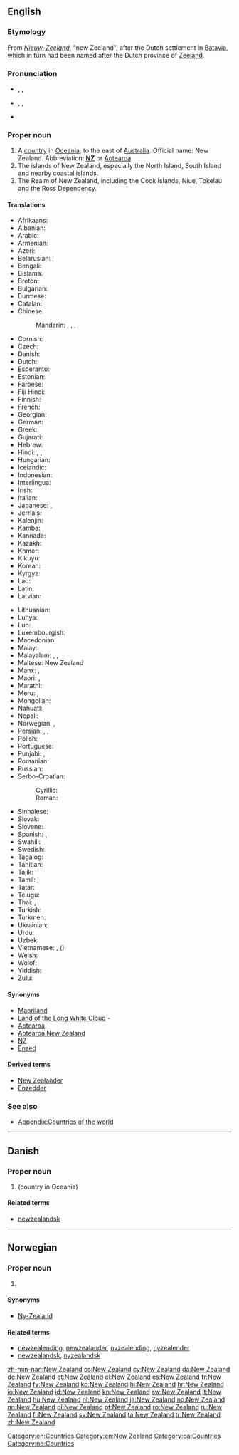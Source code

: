 ==English==
{{wikipedia}}

===Etymology===
From {{etyl|nl|en}} ''[[Nieuw-Zeeland]]'', "new Zeeland", after the Dutch settlement in [[Batavia]], which in turn had been named after the Dutch province of [[Zeeland]].

===Pronunciation===
* {{a|UK}} {{enPR|nyoo͞-zē'lənd}}, {{IPA|/ˈnjuː ˈziː.lənd/}}, {{X-SAMPA|/"nju: "zi:.l@nd/}}
* {{a|US}} {{enPR|noo͞-zē'lənd}}, {{IPA|/ˈnu ˈzi.lənd/}}, {{X-SAMPA|/"nu "zi.l@nd/}}
* {{audio|en-us-New Zealand.ogg|Audio (US)}}

===Proper noun===
{{en-proper noun|head=[[new|New]] [[Zealand]]}}

# A [[country]] in [[Oceania]], to the east of [[Australia]]. Official name: New Zealand. Abbreviation: '''[[NZ]]''' or [[Aotearoa]]
# The islands of New Zealand, especially the North Island, South Island and nearby coastal islands.
# The Realm of New Zealand, including the Cook Islands, Niue, Tokelau and the Ross Dependency.

====Translations====
{{trans-top|country in Oceania}}
* Afrikaans: {{t-|af|Nieu-Seeland}}
* Albanian: {{t-|sq|Zelanda e Re}}
* Arabic: {{t-|ar|نيوزيلاندا|f|tr=nyuzilánda}}
* Armenian: {{t-|hy|Նոր Զելանդիա|tr=Nor Zelandia}}
* Azeri: {{t-|az|Yeni Zelandiya}}
* Belarusian: {{t-|be|Новая Зеландыя|f|tr=Nóvaja Zelándyja}}, {{t-|be|Новая Зэляндыя|f|tr=Nóvaja Zeljándyja}} {{qualifier|Taraškevica orthography}}
* Bengali: {{t-|bn|নিউজিল্যান্ড|tr=ni'ujilyanḑ|sc=Beng}}
* Bislama: {{t-|bi|Niu Zilan}}
* Breton: {{t+|br|Zeland-Nevez}}
* Bulgarian: {{t-|bg|Нова Зеландия|f|tr=Nóva Zelándija}}
* Burmese: {{t-|my|နယူးဇီလန္|tr=náyù zilã|sc=Mymr}}
* Catalan: {{t+|ca|Nova Zelanda}}
* Chinese:
*: Mandarin: {{t-|cmn|新西蘭|sc=Hani}}, {{t-|cmn|新西兰|tr=Xīn-Xīlán|sc=Hani}}, {{qualifier|Taiwan}} {{t|cmn|紐西蘭|sc=Hani}}, {{t|cmn|纽西兰|tr=Niǔ-Xīlán|sc=Hani}}
* Cornish: {{t|kw|Mordir Nowyth|m}}
* Czech: {{t+|cs|Nový Zéland|m}}
* Danish: {{t+|da|New Zealand}}
* Dutch: {{t+|nl|Nieuw-Zeeland}}
* Esperanto: {{t-|eo|Nov-Zelando}}
* Estonian: {{t+|et|Uus-Meremaa}}
* Faroese: {{t-|fo|Nýsæland|m}}
* Fiji Hindi: {{tø|hif|New Zealand}}
* Finnish: {{t+|fi|Uusi-Seelanti}}
* French: {{t+|fr|Nouvelle-Zélande|f}}
* Georgian: {{t-|ka|ახალი ზელანდია|tr=akhali zelandia|sc=Geor}}
* German: {{t+|de|Neuseeland|n}}
* Greek: {{t+|el|Νέα Ζηλανδία|f|tr=Néa Zilandía}}
* Gujarati: {{t-|gu|ન્યુઝીલેન્ડ|tr=n'yujhīlēnḍ|sc=Gujr}}
* Hebrew: {{t-|he|ניו זילנד|f|tr=niu ziland}}
* Hindi: {{t-|hi|न्यू ज़ीलंड|tr=n'yū zīlaṇḍ}}, {{t-|hi|न्यूज़ीलैंड|tr=n'yūzīlaiṇḍ}}, {{t+|hi|न्यूज़ीलैण्ड|tr=n'yūzīlaiṇḍ}}
* Hungarian: {{t+|hu|Új-Zéland}}
* Icelandic: {{t+|is|Nýja-Sjáland|n}}
* Indonesian: {{t+|id|Selandia Baru}}
* Interlingua: {{t-|ia|Nove Zelanda}}
* Irish: {{t-|ga|Nua-Shéalainn|f|alt=An Nua-Shéalainn}}
* Italian: {{t+|it|Nuova Zelanda|f}}
* Japanese: {{t+|ja|ニュージーランド|tr=Nyūjīrando}}, {{t-|ja|ニュー・ジーランド|tr=Nyū-Jīrando|sc=Jpan}}
* Jèrriais: {{tø|roa-jer|Nouvelle Zélande|f}}
* Kalenjin: {{tø|kln|Nyuziland}}
* Kamba: {{tø|kam|Nyuziland}}
* Kannada: {{t+|kn|ನ್ಯೂ ಜೀಲ್ಯಾಂಡ್|tr=n'yū jīlyāṇḍ|sc=Knda}}
* Kazakh: {{t|kk|Жаңа-Зеландия|tr=Jaña-Zelandiya|sc=Cyrl}}
* Khmer: {{t-|km|ញូហ្សេលែនដ៍|tr=nyuuzeilɛɛn|sc=Khmr}}
* Kikuyu: {{tø|ki|Nyuziland}}
* Korean: {{t+|ko|뉴질랜드|tr=Nyujillaendeu|sc=Hang}}
* Kyrgyz: {{t-|ky|Жаңы Зеландия|tr=Jañı Zelandiya|sc=Cyrl}}
* Lao: {{t-|lo|ນູແວນ​ເຊລັງ|sc=Laoo}}
* Latin: {{t-|la|Nova Zelandia|f}}
* Latvian: {{t-|lv|Jaunzēlande|f}}
{{trans-mid}}
* Lithuanian: {{t+|lt|Naujoji Zelandija|f}}
* Luhya: {{tø|luy|Niuziland}}
* Luo: {{tø|luo|Niuziland}}
* Luxembourgish: {{t-|lb|Neiséiland}}
* Macedonian: {{t+|mk|Нов Зеланд|m|tr=Nov Zéland}}
* Malay: {{t-|ms|New Zealand}}
* Malayalam: {{t-|ml|ന്യൂസീലൻഡ്|sc=Mlym}}, {{t-|ml|ന്യൂസിലാന്‍റ്|sc=Mlym}}, {{t-|ml|ന്യൂസിലാന്ഡ്|sc=Mlym}}
* Maltese: New Zealand
* Manx: {{t-|gv|Noa Heelan|f}}, {{t-|gv|Seelan Noa|f|alt=Yn Teelan Noa}}
* Maori: {{t-|mi|Aotearoa}}, {{t-|mi|Niu Tireni}}
* Marathi: {{t-|mr|न्यू झीलँड|sc=Deva}}
* Meru: {{tø|mer|Nyuziland}}, {{tø|mer|Nyuziland}}
* Mongolian: {{t-|mn|Шинэ Зеланд|tr=Šine Zeland|sc=Cyrl}}
* Nahuatl: {{t-|nah|Yancuīc Zetlālpan}}
* Nepali: {{t-|ne|न्युजिल्यान्ड|tr=n'yujilyānḍ|sc=Deva}}
* Norwegian: {{t+|no|New Zealand}}, {{t-|no|Ny-Zealand}}
* Persian: {{t+|fa|نیوزیلند|tr=Niyuzilend|sc=fa-Arab}}, {{t-|fa|زلاند نو|tr=Zelând-e Nou|sc=fa-Arab}}, {{t-|fa|زلاند جدید|tr=Zelând-e Jadid|sc=fa-Arab}}
* Polish: {{t+|pl|Nowa Zelandia|f}}
* Portuguese: {{t+|pt|Nova Zelândia|f}}
* Punjabi: {{t-|pa|ਨਿਊਜੀਲੈਂਡ|sc=Guru}}, {{t-|pa|ਅਮਰੀਕਾ|f|sc=Guru}}
* Romanian: {{t-|ro|Noua Zeelandă|f}}
* Russian: {{t+|ru|Новая Зеландия|f|tr=Nóvaja Zelándija}}
* Serbo-Croatian:
*: Cyrillic: {{t-|sh|Нови Зеланд|m|alt=Но̏вӣ Зѐланд|sc=Cyrl}}
*: Roman: {{t-|sh|Novi Zeland|m|alt=Nȍvī Zèland}}
* Sinhalese: {{t-|si|නවසීලන්‍තය|tr=navasīlantaya|sc=Sinh}}
* Slovak: {{t-|sk|Nový Zéland|m}}
* Slovene: {{t+|sl|Nova Zelandija|alt=Nôva Zelándija|f}}
* Spanish: {{t+|es|Nueva Zelanda|f}}, {{t+|es|Nueva Zelandia|f}}
* Swahili: {{t+|sw|Nyuzilandi}}
* Swedish: {{t+|sv|Nya Zeeland}}
* Tagalog: {{t+|tl|Bagong Selanda}}
* Tahitian: {{tø|ty|Aotearoa}}
* Tajik: {{t-|tg|Зеландияи Нав|tr=Zelandiyai Nav|sc=Cyrl}}
* Tamil: {{t+|ta|நியூசிலாந்து|tr=niyūcilāntu|sc=Taml}}, {{t-|ta|நியூஜிலாந்து|tr=niyūjilāntu|sc=Taml}}
* Tatar: {{t-|tt|Яңа Зеландия|tr=Yaña Zelandiya|sc=Cyrl}}
* Telugu: {{t-|te|న్యూజీలాండ్|tr=n'yūjīlāṇḍ|sc=Telu}}
* Thai: {{t-|th|ประเทศนิวซีแลนด์|tr=bpràtêt niw-seelaen}}, {{t+|th|นิวซีแลนด์|tr=niw-seelaen}}
* Turkish: {{t+|tr|Yeni Zelanda}}
* Turkmen: {{t-|tk|Täze Zelandiýa}}
* Ukrainian: {{t-|uk|Нова Зеландія|f|tr=Nová Zelándija}}
* Urdu: {{t-|ur|نیوزی‌لینڈ|tr=n'yūzīlaṇḍ|sc=ur-Arab}}
* Uzbek: {{t-|uz|Yangi Zelandiya}}
* Vietnamese: {{t-|vi|New Zealand}}, {{t-|vi|Tân Tây Lan}} ({{t-|vi|新西蘭|sc=Hani}})
* Welsh: {{t-|cy|Seland Newydd|f}}
* Wolof: {{t-|wo|Seland-Gu-Bees}}
* Yiddish: {{t-|yi|ניו-זילאנד|sc=Hebr}}
* Zulu: {{t-|zu|INyuzilandi}}
{{trans-bottom}}

====Synonyms====
* [[Maoriland]]
* [[Land of the Long White Cloud]] - {{qualifier|Maori name translated into English}}
* [[Aotearoa]]
* [[Aotearoa New Zealand]]
* [[NZ]]
* [[Enzed]]

====Derived terms====
* [[New Zealander]]
* [[Enzedder]]

===See also===
* [[Appendix:Countries of the world]]

[[Category:en:Countries]]
[[Category:en:New Zealand]]

----

==Danish==
{{wikipedia|lang=da}}

===Proper noun===
{{head|da|proper noun}}

# {{l|en|New Zealand}} (country in Oceania)

====Related terms====
* [[newzealandsk]]

[[Category:da:Countries]]

----

==Norwegian==

===Proper noun===
{{head|no|proper noun}}

# {{l|en|New Zealand}}

====Synonyms====
* [[Ny-Zealand]]

====Related terms====
* [[newzealending]], [[newzealander]], [[nyzealending]], [[nyzealender]]
* [[newzealandsk]], [[nyzealandsk]]

[[Category:no:Countries]]

[[zh-min-nan:New Zealand]]
[[cs:New Zealand]]
[[cy:New Zealand]]
[[da:New Zealand]]
[[de:New Zealand]]
[[et:New Zealand]]
[[el:New Zealand]]
[[es:New Zealand]]
[[fr:New Zealand]]
[[fy:New Zealand]]
[[ko:New Zealand]]
[[hi:New Zealand]]
[[hr:New Zealand]]
[[io:New Zealand]]
[[id:New Zealand]]
[[kn:New Zealand]]
[[sw:New Zealand]]
[[lt:New Zealand]]
[[hu:New Zealand]]
[[nl:New Zealand]]
[[ja:New Zealand]]
[[no:New Zealand]]
[[nn:New Zealand]]
[[pl:New Zealand]]
[[pt:New Zealand]]
[[ro:New Zealand]]
[[ru:New Zealand]]
[[fi:New Zealand]]
[[sv:New Zealand]]
[[ta:New Zealand]]
[[tr:New Zealand]]
[[zh:New Zealand]]